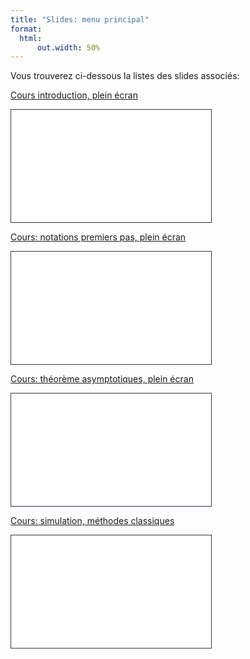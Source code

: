 ```yaml
---
title: "Slides: menu principal"
format:
  html:
      out.width: 50%
---
```


Vous trouverez ci-dessous la listes des slides associés:

[Cours introduction, plein écran](../Slides/slides_intro.qmd)

```{=html}
<iframe class="slide-deck" src="
../Slides/slides_intro.html" height="180" width="320" style="border: 1px solid #2e3846;"></iframe>
```

[Cours: notations premiers pas, plein écran](../Slides/slides_notations_premiers_pas.qmd)

```{=html}
<iframe class="slide-deck" src="
../Slides/slides_notations_premiers_pas.html" height="180" width="320" style="border: 1px solid #2e3846;"></iframe>
```

[Cours: théorème asymptotiques, plein écran](../Slides/slides_th_asymptotique.qmd)

```{=html}
<iframe class="slide-deck" src="
../Slides/slides_th_asymptotique.html" height="180" width="320" style="border: 1px solid #2e3846;"></iframe>
```

[Cours: simulation, méthodes classiques](../Slides/slides_simulation.qmd)

```{=html}
<iframe class="slide-deck" src="
../Slides/slides_simulation.html" height="180" width="320" style="border: 1px solid #2e3846;"></iframe>
```